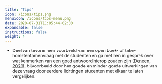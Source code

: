 ```yaml
---
title: "Tips"
icon: /icons/tips.png
menuicon: /icons/tips-menu.png
date: 2020-07-31T11:05:44+02:00
expandable: false
instructions: false
weight: 4
---
```


*	Deel van tevoren een voorbeeld van een open boek- of take-hometentamenvraag met de studenten en ga met hen in gesprek over wat kenmerken van een goed antwoord hierop zouden zijn ([Deneen, 2020](https://melbourne-cshe.unimelb.edu.au/__data/assets/pdf_file/0010/3341944/closed-book-to-open-book-exam_final.pdf)), bijvoorbeeld door hen goede en minder goede uitwerkingen van deze vraag door eerdere lichtingen studenten met elkaar te laten vergelijken.
